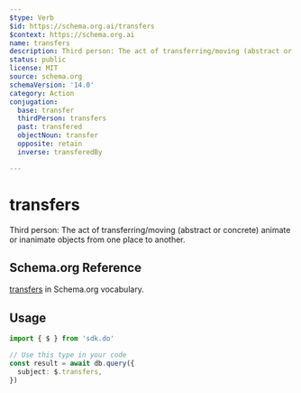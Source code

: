 ```yaml
---
$type: Verb
$id: https://schema.org.ai/transfers
$context: https://schema.org.ai
name: transfers
description: Third person: The act of transferring/moving (abstract or concrete) animate or inanimate objects from one place to another.
status: public
license: MIT
source: schema.org
schemaVersion: '14.0'
category: Action
conjugation:
  base: transfer
  thirdPerson: transfers
  past: transfered
  objectNoun: transfer
  opposite: retain
  inverse: transferedBy

---
```


# transfers

Third person: The act of transferring/moving (abstract or concrete) animate or inanimate objects from one place to another.

## Schema.org Reference

[transfers](https://schema.org/TransferAction) in Schema.org vocabulary.

## Usage

```typescript
import { $ } from 'sdk.do'

// Use this type in your code
const result = await db.query({
  subject: $.transfers,
})
```

